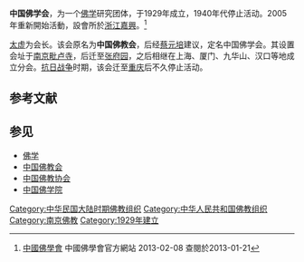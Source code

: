 '''中国佛学会'''，为一个[[佛学|佛学]]研究团体，于1929年成立，1940年代停止活动。2005年重新開始活動，設會所於[[浙江|浙江]][[嘉興|嘉興]]。<ref>[http://www.zgfxh.com/a/fjnews/guonaxinwen/2012/0503/315.html 中國佛學會] {{Webarchive|url=https://archive.is/20130428182932/http://www.zgfxh.com/a/fjnews/guonaxinwen/2012/0503/315.html |date=2013-04-28 }}中國佛學會官方網站 2013-02-08 查閱於2013-01-21</ref>

[[太虚|太虚]]为会长。该会原名为'''中国佛教会'''，后经[[蔡元培|蔡元培]]建议，定名中国佛学会。其设置会址于[[南京毗卢寺|南京毗卢寺]]，后迁至[[张府园|张府园]]，之后相继在上海、厦门、九华山、汉口等地成立分会。[[抗日战争|抗日战争]]时期，该会迁至[[重庆|重庆]]后不久停止活动。

== 参考文献 ==
{{Reflist}}

== 参见 ==
* [[佛学|佛学]]
* [[中国佛教会|中国佛教会]]
* [[中国佛教协会|中国佛教协会]]
* [[中国佛学院|中国佛学院]]

[[Category:中华民国大陆时期佛教组织|Category:中华民国大陆时期佛教组织]]
[[Category:中华人民共和国佛教组织|Category:中华人民共和国佛教组织]]
[[Category:南京佛教|Category:南京佛教]]
[[Category:1929年建立|Category:1929年建立]]

{{佛教小作品}}